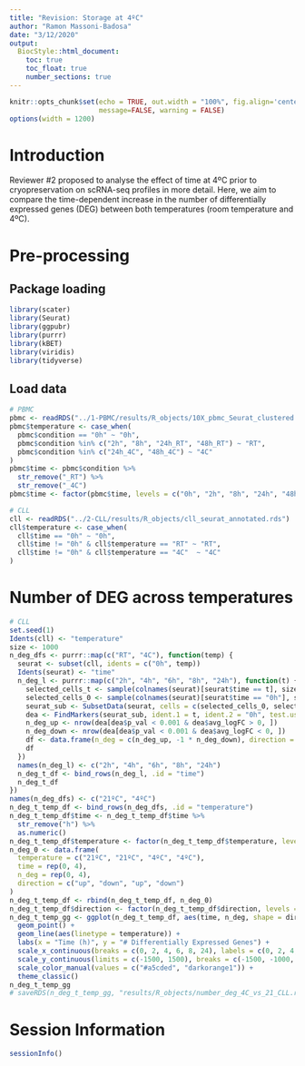 ```yaml
---
title: "Revision: Storage at 4ºC"
author: "Ramon Massoni-Badosa"
date: "3/12/2020"
output: 
  BiocStyle::html_document:
    toc: true
    toc_float: true
    number_sections: true
---
```


```r
knitr::opts_chunk$set(echo = TRUE, out.width = "100%", fig.align='center', 
                      message=FALSE, warning = FALSE)
options(width = 1200)
```

# Introduction

Reviewer #2 proposed to analyse the effect of time at 4ºC prior to cryopreservation on scRNA-seq profiles in more detail. Here, we aim to compare the time-dependent increase in the number of differentially expressed genes (DEG) between both temperatures (room temperature and 4ºC).

# Pre-processing

## Package loading

```r
library(scater)
library(Seurat)
library(ggpubr)
library(purrr)
library(kBET)
library(viridis)
library(tidyverse)
```            

## Load data

```r
# PBMC
pbmc <- readRDS("../1-PBMC/results/R_objects/10X_pbmc_Seurat_clustered.RDS")
pbmc$temperature <- case_when(
  pbmc$condition == "0h" ~ "0h",
  pbmc$condition %in% c("2h", "8h", "24h_RT", "48h_RT") ~ "RT",
  pbmc$condition %in% c("24h_4C", "48h_4C") ~ "4C"
)
pbmc$time <- pbmc$condition %>% 
  str_remove("_RT") %>% 
  str_remove("_4C")
pbmc$time <- factor(pbmc$time, levels = c("0h", "2h", "8h", "24h", "48h"))

# CLL
cll <- readRDS("../2-CLL/results/R_objects/cll_seurat_annotated.rds")
cll$temperature <- case_when(
  cll$time == "0h" ~ "0h",
  cll$time != "0h" & cll$temperature == "RT" ~ "RT",
  cll$time != "0h" & cll$temperature == "4C"  ~ "4C"
)
```

# Number of DEG across temperatures

```r
# CLL
set.seed(1)
Idents(cll) <- "temperature"
size <- 1000
n_deg_dfs <- purrr::map(c("RT", "4C"), function(temp) {
  seurat <- subset(cll, idents = c("0h", temp))
  Idents(seurat) <- "time"
  n_deg_l <- purrr::map(c("2h", "4h", "6h", "8h", "24h"), function(t) {
    selected_cells_t <- sample(colnames(seurat)[seurat$time == t], size)
    selected_cells_0 <- sample(colnames(seurat)[seurat$time == "0h"], size)
    seurat_sub <- SubsetData(seurat, cells = c(selected_cells_0, selected_cells_t))
    dea <- FindMarkers(seurat_sub, ident.1 = t, ident.2 = "0h", test.use = "wilcox", logfc.threshold = 0)
    n_deg_up <- nrow(dea[dea$p_val < 0.001 & dea$avg_logFC > 0, ])
    n_deg_down <- nrow(dea[dea$p_val < 0.001 & dea$avg_logFC < 0, ])
    df <- data.frame(n_deg = c(n_deg_up, -1 * n_deg_down), direction = c("up", "down"))
    df
  })
  names(n_deg_l) <- c("2h", "4h", "6h", "8h", "24h")
  n_deg_t_df <- bind_rows(n_deg_l, .id = "time")
  n_deg_t_df
})
names(n_deg_dfs) <- c("21ºC", "4ºC")
n_deg_t_temp_df <- bind_rows(n_deg_dfs, .id = "temperature")
n_deg_t_temp_df$time <- n_deg_t_temp_df$time %>% 
  str_remove("h") %>% 
  as.numeric()
n_deg_t_temp_df$temperature <- factor(n_deg_t_temp_df$temperature, levels = c("4ºC", "21ºC"))
n_deg_0 <- data.frame(
  temperature = c("21ºC", "21ºC", "4ºC", "4ºC"),
  time = rep(0, 4),
  n_deg = rep(0, 4),
  direction = c("up", "down", "up", "down")
)
n_deg_t_temp_df <- rbind(n_deg_t_temp_df, n_deg_0)
n_deg_t_temp_df$direction <- factor(n_deg_t_temp_df$direction, levels = c("up", "down"))
n_deg_t_temp_gg <- ggplot(n_deg_t_temp_df, aes(time, n_deg, shape = direction, color = temperature)) +
  geom_point() +
  geom_line(aes(linetype = temperature)) +
  labs(x = "Time (h)", y = "# Differentially Expressed Genes") +
  scale_x_continuous(breaks = c(0, 2, 4, 6, 8, 24), labels = c(0, 2, 4, 6, 8, 24)) +
  scale_y_continuous(limits = c(-1500, 1500), breaks = c(-1500, -1000, -500, 0, 500, 1000, 1500)) +
  scale_color_manual(values = c("#a5cded", "darkorange1")) +
  theme_classic()
n_deg_t_temp_gg
# saveRDS(n_deg_t_temp_gg, "results/R_objects/number_deg_4C_vs_21_CLL.rds")
```

# Session Information

```r
sessionInfo()
```


